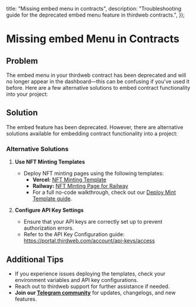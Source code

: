 
  title: "Missing embed menu in contracts",
  description:
    "Troubleshooting guide for the deprecated embed menu feature in thirdweb contracts.",
});

# Missing embed Menu in Contracts


## Problem

The embed menu in your thirdweb contract has been deprecated and will no longer appear in the dashboard—this can be confusing if you’ve used it before. Here are a few alternative solutions to embed contract functionality into your project:

## Solution

The embed feature has been deprecated. However, there are alternative solutions available for embedding contract functionality into a project:

### Alternative Solutions

1. **Use NFT Minting Templates**  
   - Deploy NFT minting pages using the following templates:  
     -  **Vercel:** [NFT Minting Template](https://github.com/thirdweb-example/nft-minting-template)  
     - **Railway:** [NFT Minting Page for Railway](https://github.com/warengonzaga/thirdweb-nft-minting-page-railway)  
     - For a full no-code walkthrough, check out our [Deploy Mint Template guide](/knowledge-base/how-to/deploy-mint-template).



2. **Configure API Key Settings**  
   - Ensure that your API keys are correctly set up to prevent authorization errors.  
   - Refer to the API Key Configuration guide: https://portal.thirdweb.com/account/api-keys/access  

## Additional Tips

- If you experience issues deploying the templates, check your environment variables and API key configurations.  
- Reach out to thirdweb support for further assistance if needed.  
- **Join our [Telegram community](https://t.me/officialthirdweb)** for updates, changelogs, and new features.  